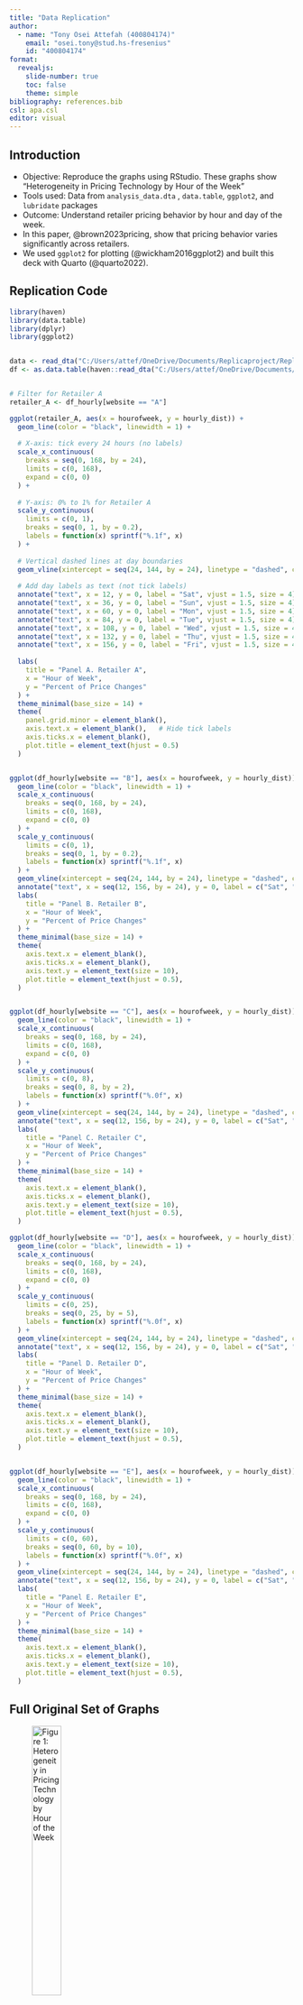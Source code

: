 ```yaml
---
title: "Data Replication"
author:
  - name: "Tony Osei Attefah (400804174)"
    email: "osei.tony@stud.hs-fresenius"
    id: "400804174"
format:
  revealjs:
    slide-number: true
    toc: false
    theme: simple
bibliography: references.bib
csl: apa.csl
editor: visual
---
```


## Introduction

-   Objective: Reproduce the graphs using RStudio. These graphs show "Heterogeneity in Pricing Technology by Hour of the Week"
-   Tools used: Data from `analysis_data.dta` , `data.table`, `ggplot2`, and `lubridate` packages
-   Outcome: Understand retailer pricing behavior by hour and day of the week.
-   In this paper, @brown2023pricing, show that pricing behavior varies significantly across retailers.
-   We used `ggplot2` for plotting (@wickham2016ggplot2) and built this deck with Quarto (@quarto2022).

## Replication Code

```r
library(haven)
library(data.table)
library(dplyr)
library(ggplot2)


data <- read_dta("C:/Users/attef/OneDrive/Documents/Replicaproject/Replica/analysis/data/analysis_data.dta")
df <- as.data.table(haven::read_dta("C:/Users/attef/OneDrive/Documents/Replicaproject/Replica/analysis/data/analysis_data.dta"))


# Filter for Retailer A
retailer_A <- df_hourly[website == "A"]

ggplot(retailer_A, aes(x = hourofweek, y = hourly_dist)) +
  geom_line(color = "black", linewidth = 1) +
  
  # X-axis: tick every 24 hours (no labels)
  scale_x_continuous(
    breaks = seq(0, 168, by = 24),
    limits = c(0, 168),
    expand = c(0, 0)
  ) +
  
  # Y-axis: 0% to 1% for Retailer A
  scale_y_continuous(
    limits = c(0, 1),
    breaks = seq(0, 1, by = 0.2),
    labels = function(x) sprintf("%.1f", x)
  ) +
  
  # Vertical dashed lines at day boundaries
  geom_vline(xintercept = seq(24, 144, by = 24), linetype = "dashed", color = "gray60") +
  
  # Add day labels as text (not tick labels)
  annotate("text", x = 12, y = 0, label = "Sat", vjust = 1.5, size = 4) +
  annotate("text", x = 36, y = 0, label = "Sun", vjust = 1.5, size = 4) +
  annotate("text", x = 60, y = 0, label = "Mon", vjust = 1.5, size = 4) +
  annotate("text", x = 84, y = 0, label = "Tue", vjust = 1.5, size = 4) +
  annotate("text", x = 108, y = 0, label = "Wed", vjust = 1.5, size = 4) +
  annotate("text", x = 132, y = 0, label = "Thu", vjust = 1.5, size = 4) +
  annotate("text", x = 156, y = 0, label = "Fri", vjust = 1.5, size = 4) +
  
  labs(
    title = "Panel A. Retailer A",
    x = "Hour of Week",
    y = "Percent of Price Changes"
  ) +
  theme_minimal(base_size = 14) +
  theme(
    panel.grid.minor = element_blank(),
    axis.text.x = element_blank(),   # Hide tick labels
    axis.ticks.x = element_blank(),
    plot.title = element_text(hjust = 0.5)
  )


ggplot(df_hourly[website == "B"], aes(x = hourofweek, y = hourly_dist)) +
  geom_line(color = "black", linewidth = 1) +
  scale_x_continuous(
    breaks = seq(0, 168, by = 24),
    limits = c(0, 168),
    expand = c(0, 0)
  ) +
  scale_y_continuous(
    limits = c(0, 1),
    breaks = seq(0, 1, by = 0.2),
    labels = function(x) sprintf("%.1f", x)
  ) +
  geom_vline(xintercept = seq(24, 144, by = 24), linetype = "dashed", color = "gray60") +
  annotate("text", x = seq(12, 156, by = 24), y = 0, label = c("Sat", "Sun", "Mon", "Tue", "Wed", "Thu", "Fri"), vjust = 1.5, size = 4) +
  labs(
    title = "Panel B. Retailer B",
    x = "Hour of Week",
    y = "Percent of Price Changes"
  ) +
  theme_minimal(base_size = 14) +
  theme(
    axis.text.x = element_blank(),
    axis.ticks.x = element_blank(),
    axis.text.y = element_text(size = 10),
    plot.title = element_text(hjust = 0.5),
  )


ggplot(df_hourly[website == "C"], aes(x = hourofweek, y = hourly_dist)) +
  geom_line(color = "black", linewidth = 1) +
  scale_x_continuous(
    breaks = seq(0, 168, by = 24),
    limits = c(0, 168),
    expand = c(0, 0)
  ) +
  scale_y_continuous(
    limits = c(0, 8),
    breaks = seq(0, 8, by = 2),
    labels = function(x) sprintf("%.0f", x)
  ) +
  geom_vline(xintercept = seq(24, 144, by = 24), linetype = "dashed", color = "gray60") +
  annotate("text", x = seq(12, 156, by = 24), y = 0, label = c("Sat", "Sun", "Mon", "Tue", "Wed", "Thu", "Fri"), vjust = 1.5, size = 4) +
  labs(
    title = "Panel C. Retailer C",
    x = "Hour of Week",
    y = "Percent of Price Changes"
  ) +
  theme_minimal(base_size = 14) +
  theme(
    axis.text.x = element_blank(),
    axis.ticks.x = element_blank(),
    axis.text.y = element_text(size = 10),
    plot.title = element_text(hjust = 0.5),
  )

ggplot(df_hourly[website == "D"], aes(x = hourofweek, y = hourly_dist)) +
  geom_line(color = "black", linewidth = 1) +
  scale_x_continuous(
    breaks = seq(0, 168, by = 24),
    limits = c(0, 168),
    expand = c(0, 0)
  ) +
  scale_y_continuous(
    limits = c(0, 25),
    breaks = seq(0, 25, by = 5),
    labels = function(x) sprintf("%.0f", x)
  ) +
  geom_vline(xintercept = seq(24, 144, by = 24), linetype = "dashed", color = "gray60") +
  annotate("text", x = seq(12, 156, by = 24), y = 0, label = c("Sat", "Sun", "Mon", "Tue", "Wed", "Thu", "Fri"), vjust = 1.5, size = 4) +
  labs(
    title = "Panel D. Retailer D",
    x = "Hour of Week",
    y = "Percent of Price Changes"
  ) +
  theme_minimal(base_size = 14) +
  theme(
    axis.text.x = element_blank(),
    axis.ticks.x = element_blank(),
    axis.text.y = element_text(size = 10),
    plot.title = element_text(hjust = 0.5),
  )


ggplot(df_hourly[website == "E"], aes(x = hourofweek, y = hourly_dist)) +
  geom_line(color = "black", linewidth = 1) +
  scale_x_continuous(
    breaks = seq(0, 168, by = 24),
    limits = c(0, 168),
    expand = c(0, 0)
  ) +
  scale_y_continuous(
    limits = c(0, 60),
    breaks = seq(0, 60, by = 10),
    labels = function(x) sprintf("%.0f", x)
  ) +
  geom_vline(xintercept = seq(24, 144, by = 24), linetype = "dashed", color = "gray60") +
  annotate("text", x = seq(12, 156, by = 24), y = 0, label = c("Sat", "Sun", "Mon", "Tue", "Wed", "Thu", "Fri"), vjust = 1.5, size = 4) +
  labs(
    title = "Panel E. Retailer E",
    x = "Hour of Week",
    y = "Percent of Price Changes"
  ) +
  theme_minimal(base_size = 14) +
  theme(
    axis.text.x = element_blank(),
    axis.ticks.x = element_blank(),
    axis.text.y = element_text(size = 10),
    plot.title = element_text(hjust = 0.5),
  )


```

## Full Original Set of Graphs

![Figure 1: Heterogeneity in Pricing Technology by Hour of the Week](images/figure1-heterogeneity.png){width="35%"}

## First Graph

### Original

![](images/clipboard-4281228122.png){width="689"}

## Replication

![](images/clipboard-1273860835.png){width="496"}

## Second Graph

### Original

![](images/clipboard-2873016604.png){width="682"}

## Replication

![](images/clipboard-2453019909.png){width="599"}

## Third Graph

### Original

![](images/clipboard-1286403927.png){width="671"}

## Replication

![](images/clipboard-4051884653.png){width="617"}

## Fourth Graph

### Original

![](images/clipboard-2377153544.png){width="810"}

## Replication

![](images/clipboard-2961641913.png){width="595"}

## Fifth Graph

### Original

![](images/clipboard-820648411.png){width="775"}

## Replication

![](images/clipboard-4051177612.png){width="607"}

## Problems

1.  Pushing to GitHub Rejected Due to Large File Size

**Solution:**

Created a `.gitignore` file to exclude the large data file from being tracked.

Used `git rm --cached` to untrack the file.

Attempted to clean Git history using BFG Repo-Cleaner, which required downloading and setting up **Java** on the system to run `.jar` files.

Once cleaned, the project was pushed successfully to GitHub.

2.  Missing or Misaligned axis

## Problems

3.  Missing packages or functions in R.
4.  Data File not found/ Path errors.
5.  Quarto reference file not found

------------------------------------------------------------------------

## Conclusion

-   Successfully replicated the *Hour-of-Week Price Change* plots from , @brown2023pricing, albeit challenges with displaying graphs fully.
-   Addressed challenges with data formatting, visualization, and GitHub publishing
-   Leveraged R, Quarto, and ggplot2 for reproducible and shareable analysis

**Looking ahead:** - Extend this work to other figures in the paper - Explore dynamic or interactive presentations using Quarto + Shiny

## References

::: {#refs}
:::
